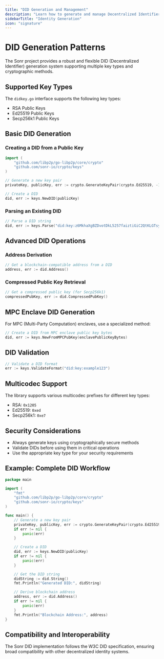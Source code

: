 ```yaml
---
title: "DID Generation and Management"
description: "Learn how to generate and manage Decentralized Identifiers (DIDs) using advanced crypto interfaces"
sidebarTitle: "Identity Generation"
icon: "signature"
---
```


# DID Generation Patterns

The Sonr project provides a robust and flexible DID (Decentralized Identifier) generation system supporting multiple key types and cryptographic methods.

## Supported Key Types

The `didkey.go` interface supports the following key types:

- RSA Public Keys
- Ed25519 Public Keys
- Secp256k1 Public Keys

## Basic DID Generation

### Creating a DID from a Public Key

```go
import (
    "github.com/libp2p/go-libp2p/core/crypto"
    "github.com/sonr-io/crypto/keys"
)

// Generate a new key pair
privateKey, publicKey, err := crypto.GenerateKeyPair(crypto.Ed25519, -1)

// Create a DID
did, err := keys.NewDID(publicKey)
```

### Parsing an Existing DID

```go
// Parse a DID string
did, err := keys.Parse("did:key:z6MkhaXgBZDvotDkL5257faiztiGiC2QtKLGTsyDFWYviJr4")
```

## Advanced DID Operations

### Address Derivation

```go
// Get a blockchain-compatible address from a DID
address, err := did.Address()
```

### Compressed Public Key Retrieval

```go
// Get a compressed public key (for Secp256k1)
compressedPubKey, err := did.CompressedPubKey()
```

## MPC Enclave DID Generation

For MPC (Multi-Party Computation) enclaves, use a specialized method:

```go
// Create a DID from MPC enclave public key bytes
did, err := keys.NewFromMPCPubKey(enclavePublicKeyBytes)
```

## DID Validation

```go
// Validate a DID format
err := keys.ValidateFormat("did:key:example123")
```

## Multicodec Support

The library supports various multicodec prefixes for different key types:

- RSA: `0x1205`
- Ed25519: `0xed`
- Secp256k1: `0xe7`

## Security Considerations

- Always generate keys using cryptographically secure methods
- Validate DIDs before using them in critical operations
- Use the appropriate key type for your security requirements

## Example: Complete DID Workflow

```go
package main

import (
    "fmt"
    "github.com/libp2p/go-libp2p/core/crypto"
    "github.com/sonr-io/crypto/keys"
)

func main() {
    // Generate a new key pair
    privateKey, publicKey, err := crypto.GenerateKeyPair(crypto.Ed25519, -1)
    if err != nil {
        panic(err)
    }

    // Create a DID
    did, err := keys.NewDID(publicKey)
    if err != nil {
        panic(err)
    }

    // Get the DID string
    didString := did.String()
    fmt.Println("Generated DID:", didString)

    // Derive blockchain address
    address, err := did.Address()
    if err != nil {
        panic(err)
    }
    fmt.Println("Blockchain Address:", address)
}
```

## Compatibility and Interoperability

The Sonr DID implementation follows the W3C DID specification, ensuring broad compatibility with other decentralized identity systems.
